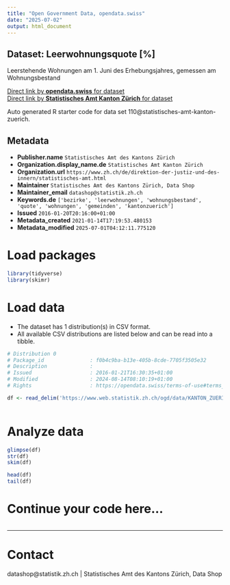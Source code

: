 ```yaml
---
title: "Open Government Data, opendata.swiss"
date: "2025-07-02"
output: html_document
---
```


## Dataset: Leerwohnungsquote [%]

Leerstehende Wohnungen am 1. Juni des Erhebungsjahres, gemessen am Wohnungsbestand

[Direct link by **opendata.swiss** for dataset](https://opendata.swiss/de/dataset/leerwohnungsquote)<br>
[Direct link by **Statistisches Amt Kanton Zürich** for dataset](https://www.zh.ch/de/politik-staat/gemeinden/gemeindeportraet.html)

Auto generated R starter code for data set 110@statistisches-amt-kanton-zuerich.

## Metadata

- **Publisher.name** `Statistisches Amt des Kantons Zürich`
- **Organization.display_name.de** `Statistisches Amt Kanton Zürich`
- **Organization.url** `https://www.zh.ch/de/direktion-der-justiz-und-des-innern/statistisches-amt.html`
- **Maintainer** `Statistisches Amt des Kantons Zürich, Data Shop`
- **Maintainer_email** `datashop@statistik.zh.ch`
- **Keywords.de** `['bezirke', 'leerwohnungen', 'wohnungsbestand', 'quote', 'wohnungen', 'gemeinden', 'kantonzuerich']`
- **Issued** `2016-01-20T20:16:00+01:00`
- **Metadata_created** `2021-01-14T17:19:53.480153`
- **Metadata_modified** `2025-07-01T04:12:11.775120`


# Load packages

```r

library(tidyverse)
library(skimr)

```

# Load data

-   The dataset has 1 distribution(s) in CSV format.
-   All available CSV distributions are listed below and can be read into a tibble.

```r

# Distribution 0
# Package_id               : f0b4c9ba-b13e-405b-8cde-7705f3505e32
# Description              : 
# Issued                   : 2016-01-21T16:30:35+01:00
# Modified                 : 2024-08-14T08:10:19+01:00
# Rights                   : https://opendata.swiss/terms-of-use#terms_by

df <- read_delim('https://www.web.statistik.zh.ch/ogd/data/KANTON_ZUERICH_373.csv')



```

# Analyze data

```r

glimpse(df)
str(df)
skim(df)

head(df)
tail(df)

```

# Continue your code here...

```r

```

------------------------------------------------------------------------

# Contact

datashop@statistik.zh.ch | Statistisches Amt des Kantons Zürich, Data Shop
